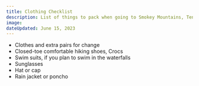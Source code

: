 ```yaml
---
title: Clothing Checklist
description: List of things to pack when going to Smokey Mountains, Tennessee.
image:
dateUpdated: June 15, 2023
---
```


- Clothes and extra pairs for change
- Closed-toe comfortable hiking shoes, Crocs
- Swim suits, if you plan to swim in the waterfalls
- Sunglasses
- Hat or cap
- Rain jacket or poncho
